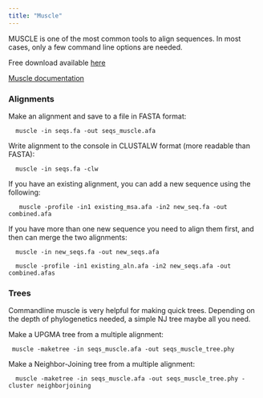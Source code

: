 ```yaml
---
title: "Muscle"
---
```



MUSCLE is one of the most common tools to align sequences. In most cases, only a few command line options are needed.

Free download available [here](https://www.drive5.com/muscle/manual/install.html)

[Muscle documentation](https://www.drive5.com/muscle/manual/)

### Alignments 
Make an alignment and save to a file in FASTA format:
```
  muscle -in seqs.fa -out seqs_muscle.afa
```

Write alignment to the console in CLUSTALW format (more readable than FASTA):
```
  muscle -in seqs.fa -clw
```

If you have an existing alignment, you can add a new sequence using the following:
```
   muscle -profile -in1 existing_msa.afa -in2 new_seq.fa -out combined.afa
```

If you have more than one new sequence you need to align them first, and then can merge the two alignments:
```
  muscle -in new_seqs.fa -out new_seqs.afa

  muscle -profile -in1 existing_aln.afa -in2 new_seqs.afa -out combined.afas
```

### Trees
Commandline muscle is very helpful for making quick trees. Depending on the depth of phylogenetics needed, a simple NJ tree maybe all you need.

Make a UPGMA tree from a multiple alignment:
```
 muscle -maketree -in seqs_muscle.afa -out seqs_muscle_tree.phy
```
Make a Neighbor-Joining tree from a multiple alignment:
```
  muscle -maketree -in seqs_muscle.afa -out seqs_muscle_tree.phy -cluster neighborjoining
```

